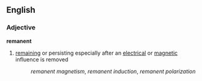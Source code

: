 ==English==
===Adjective===
'''remanent'''
#[[remaining]] or persisting especially after an [[electrical]] or [[magnetic]] influence is removed
#:''remanent magnetism'', ''remanent induction'', ''remanent polarization''